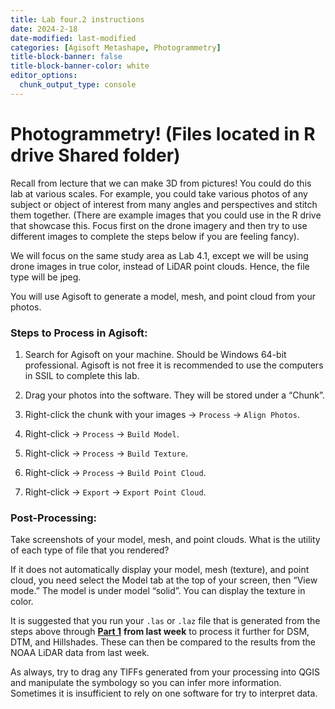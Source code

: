 ```yaml
---
title: Lab four.2 instructions
date: 2024-2-18
date-modified: last-modified
categories: [Agisoft Metashape, Photogrammetry]
title-block-banner: false
title-block-banner-color: white
editor_options: 
  chunk_output_type: console
---
```


# Photogrammetry! (Files located in R drive Shared folder)

Recall from lecture that we can make 3D from pictures! You could do this lab at various scales. For example, you could take various photos of any subject or object of interest from many angles and perspectives and stitch them together. (There are example images that you could use in the R drive that showcase this. Focus first on the drone imagery and then try to use different images to complete the steps below if you are feeling fancy).

We will focus on the same study area as Lab 4.1, except we will be using drone images in true color, instead of LiDAR point clouds. Hence, the file type will be jpeg.

You will use Agisoft to generate a model, mesh, and point cloud from your photos.

### Steps to Process in Agisoft:

1.  Search for Agisoft on your machine. Should be Windows 64-bit professional. Agisoft is not free it is recommended to use the computers in SSIL to complete this lab.

2.  Drag your photos into the software. They will be stored under a “Chunk”.

3.  Right-click the chunk with your images → `Process` → `Align Photos`.

4.  Right-click → `Process` → `Build Model`.

5.  Right-click → `Process` → `Build Texture`.

6.  Right-click → `Process` → `Build Point Cloud`.

7.  Right-click → `Export` → `Export Point Cloud`.

### Post-Processing:

Take screenshots of your model, mesh, and point clouds. What is the utility of each type of file that you rendered?

If it does not automatically display your model, mesh (texture), and point cloud, you need select the Model tab at the top of your screen, then "View mode." The model is under model "solid". You can display the texture in color.

It is suggested that you run your `.las` or `.laz` file that is generated from the steps above through [**Part 1**](https://wesranch.github.io/wrsite/instructions/Lab4/) **from last week** to process it further for DSM, DTM, and Hillshades. These can then be compared to the results from the NOAA LiDAR data from last week.

As always, try to drag any TIFFs generated from your processing into QGIS and manipulate the symbology so you can infer more information. Sometimes it is insufficient to rely on one software for try to interpret data.